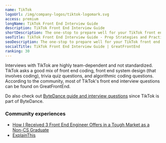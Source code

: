 ```yaml
---
name: TikTok
logoUrl: /img/company-logos/tiktok-logomark.svg
access: premium
longName: TikTok Front End Interview Guide
description: TikTok Front End Interview Guide
shortDescription: The one-stop to prepare well for your TikTok front end interviews
seoTitle: TikTok Front End Interview Guide - Prep Strategies and Practice Questions
seoDescription: The one-stop to prepare well for your TikTok front end interviews. Discover insider tips, optimal prep strategies, and practice questions known to be tested.
socialTitle: TikTok Front End Interview Guide | GreatFrontEnd
ranking: 30
---
```


Interviews with TikTok are highly team-dependent and not standardized. TikTok asks a good mix of front end coding, front end system design (that involves coding), trivia quiz questions, and algorithmic coding questions. According to the community, most of TikTok's front end interview questions can be found on GreatFrontEnd.

Do also check out [ByteDance guide and interview questions](/interviews/company/bytedance/questions-guides) since TikTok is part of ByteDance.

### Community experiences

- [How I Received 3 Front End Engineer Offers in a Tough Market as a Non-CS Graduate](https://hackernoon.com/how-i-received-3-front-end-engineer-offers-in-a-tough-market-as-a-non-cs-graduate)
- [ExplainThis](https://www.explainthis.io/en/career/my-tiktok-frontend-interview)
